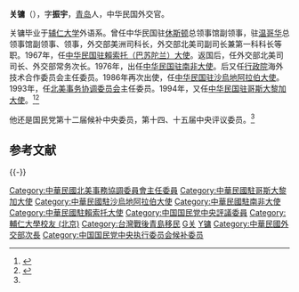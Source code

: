'''关镛'''（{{bd|1925年|9月9日|||catIdx=Guan关}}），字'''振宇'''，[[青岛|青岛]]人，中华民国外交官。

关镛毕业于[[辅仁大学|辅仁大学]]外语系。曾任中华民国驻[[休斯顿|休斯顿]]总领事馆副领事，驻[[温哥华|温哥华]]总领事馆副领事、领事，外交部美洲司科长，外交部北美司副司长兼第一科科长等职。1967年，任[[中国驻莱索托大使列表|中华民国驻賴索托（巴苏陀兰）大使]]。返国后，任外交部北美司司长、外交部常务次长。1976年，出任[[中国驻南非大使列表|中华民国驻南非大使]]。后又任[[行政院|行政院]]海外技术合作委员会主任委员。1986年再次出使，任[[中国驻沙特阿拉伯大使列表|中华民国驻沙烏地阿拉伯大使]]。1993年，任[[北美事务协调委员会|北美事务协调委员会]]主任委员。1994年，又任[[中国驻哥斯达黎加大使列表|中华民国驻哥斯大黎加大使]]。<ref name="kmt">{{cite book|title=《中国国民党百年人物全书》|publisher=团结出版社|year=2005}}</ref><ref>{{cite web|url=http://search.huaxia.com/s.jsp?iDocId=504224|title=关镛|publisher=华夏经纬网}}{{dead link|date=2017年11月 |bot=InternetArchiveBot |fix-attempted=yes }}</ref>

他还是国民党第十二届候补中央委员，第十四、十五届中央评议委员。<ref name="kmt" />

== 参考文献 ==
{{Reflist}}

{{-}}
{{start box}}
{{s-dip}}
{{s-before|[[蔡維屏|蔡維屏]]}}
{{s-title|[[中国驻沙特阿拉伯大使列表|中華民國駐沙烏地阿拉伯大使]]|1986年—1990年断交}}
{{s-after|[[孙必干|孙必干]]|{{PRC}}驻-{沙特阿拉伯}-大使}}
{{s-before|[[邵學錕|邵學錕]]}}
{{s-title|[[中国驻哥斯达黎加大使列表|中華民國駐哥斯大黎加大使]]|1994年2月—1996年10月}}
{{s-after|[[毛高文|毛高文]]}}
{{end box}}

{{DEFAULTSORT:Guan关}}
[[Category:中華民國北美事務協調委員會主任委員|Category:中華民國北美事務協調委員會主任委員]]
[[Category:中華民國駐哥斯大黎加大使|Category:中華民國駐哥斯大黎加大使]]
[[Category:中華民國駐沙烏地阿拉伯大使|Category:中華民國駐沙烏地阿拉伯大使]]
[[Category:中華民國駐南非大使|Category:中華民國駐南非大使]]
[[Category:中華民國駐賴索托大使|Category:中華民國駐賴索托大使]]
[[Category:中国国民党中央評議委員|Category:中国国民党中央評議委員]]
[[Category:輔仁大學校友_(北京)|Category:輔仁大學校友 (北京)]]
[[Category:台灣戰後青島移民|Category:台灣戰後青島移民]]
[[Category:青岛政治人物|G关]]
[[Category:关姓|Y镛]]
[[Category:中華民國外交部次長|Category:中華民國外交部次長]]
[[Category:中国国民党中央执行委员会候补委员|Category:中国国民党中央执行委员会候补委员]]